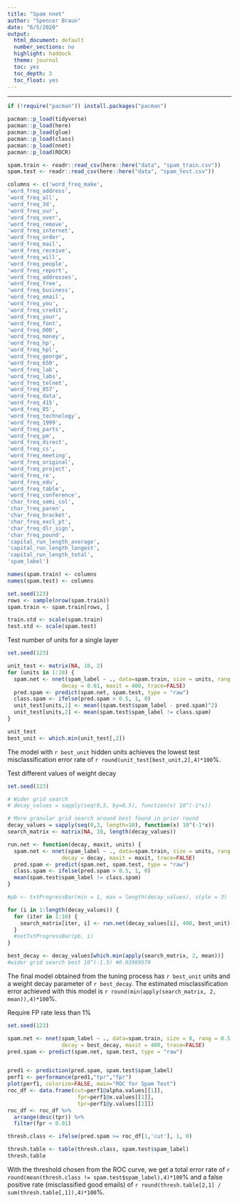```yaml
---
title: "Spam nnet"
author: "Spencer Braun"
date: "6/5/2020"
output:
  html_document: default
  number_sections: no
  highlight: haddock
  theme: journal
  toc: yes
  toc_depth: 3
  toc_float: yes
---
```

---

```r
if (!require("pacman")) install.packages("pacman")

pacman::p_load(tidyverse) 
pacman::p_load(here) 
pacman::p_load(glue) 
pacman::p_load(class) 
pacman::p_load(nnet) 
pacman::p_load(ROCR) 
```


```r
spam.train <- readr::read_csv(here::here("data", "spam_train.csv"))
spam.test <- readr::read_csv(here::here("data", "spam_test.csv"))

columns <- c('word_freq_make',
'word_freq_address',
'word_freq_all',
'word_freq_3d',
'word_freq_our',
'word_freq_over',
'word_freq_remove',
'word_freq_internet',
'word_freq_order',
'word_freq_mail',
'word_freq_receive',
'word_freq_will',
'word_freq_people',
'word_freq_report',
'word_freq_addresses',
'word_freq_free',
'word_freq_business',
'word_freq_email',
'word_freq_you',
'word_freq_credit',
'word_freq_your',
'word_freq_font',
'word_freq_000',
'word_freq_money',
'word_freq_hp',
'word_freq_hpl',
'word_freq_george',
'word_freq_650',
'word_freq_lab',
'word_freq_labs',
'word_freq_telnet',
'word_freq_857',
'word_freq_data',
'word_freq_415',
'word_freq_85',
'word_freq_technology',
'word_freq_1999',
'word_freq_parts',
'word_freq_pm',
'word_freq_direct',
'word_freq_cs',
'word_freq_meeting',
'word_freq_original',
'word_freq_project',
'word_freq_re',
'word_freq_edu',
'word_freq_table',
'word_freq_conference',
'char_freq_semi_col',
'char_freq_paren',
'char_freq_bracket',
'char_freq_excl_pt',
'char_freq_dlr_sign',
'char_freq_pound',
'capital_run_length_average',
'capital_run_length_longest',
'capital_run_length_total',
'spam_label')

names(spam.train) <- columns
names(spam.test) <- columns

set.seed(123)
rows <- sample(nrow(spam.train))
spam.train <- spam.train[rows, ]

train.std <- scale(spam.train)
test.std <- scale(spam.test)

```


Test number of units for a single layer

```r
set.seed(123)

unit_test <- matrix(NA, 10, 2)
for (units in 1:10) {
  spam.net <- nnet(spam_label ~ ., data=spam.train, size = units, rang = 0.5, 
                 decay = 0.01, maxit = 400, trace=FALSE)
  pred.spam <- predict(spam.net, spam.test, type = "raw")
  class.spam <- ifelse(pred.spam > 0.5, 1, 0)
  unit_test[units,1] <- mean((spam.test$spam_label - pred.spam)^2)
  unit_test[units,2] <- mean(spam.test$spam_label != class.spam)
}

unit_test
best_unit <- which.min(unit_test[,2])
```

The model with `r best_unit` hidden units achieves the lowest test misclassification error rate of `r round(unit_test[best_unit,2],4)*100`%. 


Test different values of weight decay

```r
set.seed(123)

# Wider grid search
# decay_values = sapply(seq(0,5, by=0.5), function(x) 10^(-1*x))

# More granular grid search around best found in prior round
decay_values = sapply(seq(0,3, length=10), function(x) 10^(-1*x))
search_matrix <- matrix(NA, 10, length(decay_values))

run.net <- function(decay, maxit, units) {
  spam.net <- nnet(spam_label ~ ., data=spam.train, size = units, rang = 0.5, 
                 decay = decay, maxit = maxit, trace=FALSE)
  pred.spam <- predict(spam.net, spam.test, type = "raw")
  class.spam <- ifelse(pred.spam > 0.5, 1, 0)
  mean(spam.test$spam_label != class.spam)
}

#pb <- txtProgressBar(min = 1, max = length(decay_values), style = 3)

for (i in 1:length(decay_values)) {
  for (iter in 1:10) {
    search_matrix[iter, i] <- run.net(decay_values[i], 400, best_unit)
  }
  #setTxtProgressBar(pb, i)
}

best_decay <- decay_values[which.min(apply(search_matrix, 2, mean))]
#wider grid search best 10^(-1.5) #0.03989570
```

The final model obtained from the tuning process has `r best_unit` units and a weight decay parameter of `r best_decay`. The estimated misclassification error achieved with this model is `r round(min(apply(search_matrix, 2, mean)),4)*100`%.

Require FP rate less than 1%

```r
set.seed(123)

spam.net <- nnet(spam_label ~ ., data=spam.train, size = 8, rang = 0.5, 
                 decay = best_decay, maxit = 400, trace=FALSE)
pred.spam <- predict(spam.net, spam.test, type = "raw")


pred1 <- prediction(pred.spam, spam.test$spam_label)
perf1 <- performance(pred1,"tpr","fpr")
plot(perf1, colorize=FALSE, main="ROC for Spam Test")
roc_df <- data.frame(cut=perf1@alpha.values[[1]], 
                      fpr=perf1@x.values[[1]], 
                      tpr=perf1@y.values[[1]])
roc_df <- roc_df %>% 
  arrange(desc(tpr)) %>%
  filter(fpr < 0.01)

thresh.class <- ifelse(pred.spam >= roc_df[1,'cut'], 1, 0)

thresh.table <- table(thresh.class, spam.test$spam_label)
thresh.table
```

With the threshold chosen from the ROC curve, we get a total error rate of `r round(mean(thresh.class != spam.test$spam_label),4)*100`% and a false positive rate (misclassified good emails) of `r round(thresh.table[2,1] / sum(thresh.table[,1]),4)*100`%.